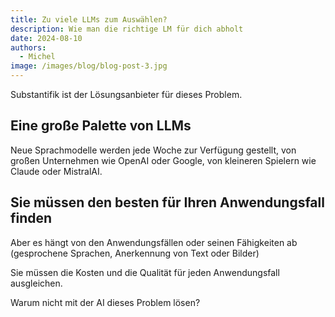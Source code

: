 ```yaml
---
title: Zu viele LLMs zum Auswählen?
description: Wie man die richtige LM für dich abholt
date: 2024-08-10
authors:
  - Michel
image: /images/blog/blog-post-3.jpg
---
```


<Callout>
 Substantifik ist der Lösungsanbieter für dieses Problem.
</Callout>

## Eine große Palette von LLMs

Neue Sprachmodelle werden jede Woche zur Verfügung gestellt, von großen Unternehmen wie OpenAI oder Google, von kleineren Spielern wie Claude oder MistralAI.

## Sie müssen den besten für Ihren Anwendungsfall finden

Aber es hängt von den Anwendungsfällen oder seinen Fähigkeiten ab (gesprochene Sprachen, Anerkennung von Text oder Bilder)

Sie müssen die Kosten und die Qualität für jeden Anwendungsfall ausgleichen.

Warum nicht mit der AI dieses Problem lösen?
